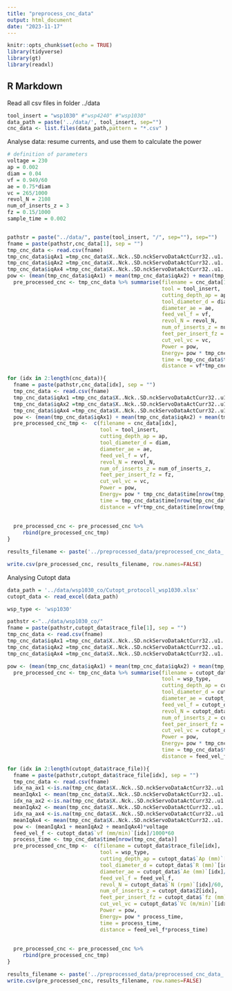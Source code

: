```yaml
---
title: "preprocess_cnc_data"
output: html_document
date: "2023-11-17"
---
```


```r
knitr::opts_chunk$set(echo = TRUE)
library(tidyverse)
library(gt)
library(readxl)

```

## R Markdown
Read all csv files in folder ../data
```r
tool_insert = "wsp1030" #"wsp4240" #"wsp1030"
data_path = paste('../data/', tool_insert, sep="")
cnc_data <- list.files(data_path,pattern = "*.csv" )
```


Analyse data: resume currents, and use them to calculate the power
```r
# definition of parameters
voltage = 230
ap = 0.002
diam = 0.04
vf = 0.949/60
ae = 0.75*diam
vc = 265/1000
revol_N = 2108  
num_of_inserts_z = 3
fz = 0.15/1000 
sample_time = 0.002


pathstr = paste("../data/", paste(tool_insert, "/", sep=""), sep="")
fname = paste(pathstr,cnc_data[1], sep = "")
tmp_cnc_data <- read.csv(fname)
tmp_cnc_data$iqAx1 =tmp_cnc_data$X..Nck..SD.nckServoDataActCurr32..u1..1.
tmp_cnc_data$iqAx2 =tmp_cnc_data$X..Nck..SD.nckServoDataActCurr32..u1..2.
tmp_cnc_data$iqAx4 =tmp_cnc_data$X..Nck..SD.nckServoDataActCurr32..u1..4.
pow <- (mean(tmp_cnc_data$iqAx1) + mean(tmp_cnc_data$iqAx2) + mean(tmp_cnc_data$iqAx4))*voltage
  pre_processed_cnc <- tmp_cnc_data %>% summarise(filename = cnc_data[1], 
                                                  tool = tool_insert,
                                                  cutting_depth_ap = ap, 
                                                  tool_diameter_d = diam,
                                                  diameter_ae = ae,
                                                  feed_vel_f = vf,
                                                  revol_N = revol_N, 
                                                  num_of_inserts_z = num_of_inserts_z,
                                                  feet_per_insert_fz = fz, 
                                                  cut_vel_vc = vc,
                                                  Power = pow,
                                                  Energy= pow * tmp_cnc_data$time[nrow(tmp_cnc_data)],
                                                  time = tmp_cnc_data$time[nrow(tmp_cnc_data)], 
                                                  distance = vf*tmp_cnc_data$time[nrow(tmp_cnc_data)])
```

```r

for (idx in 2:length(cnc_data)){
  fname = paste(pathstr,cnc_data[idx], sep = "")
  tmp_cnc_data <- read.csv(fname)
  tmp_cnc_data$iqAx1 =tmp_cnc_data$X..Nck..SD.nckServoDataActCurr32..u1..1.
  tmp_cnc_data$iqAx2 =tmp_cnc_data$X..Nck..SD.nckServoDataActCurr32..u1..2.
  tmp_cnc_data$iqAx4 =tmp_cnc_data$X..Nck..SD.nckServoDataActCurr32..u1..4.
  pow <- (mean(tmp_cnc_data$iqAx1) + mean(tmp_cnc_data$iqAx2) + mean(tmp_cnc_data$iqAx4))*voltage
  pre_processed_cnc_tmp <-  c(filename = cnc_data[idx], 
                              tool = tool_insert,
                              cutting_depth_ap = ap, 
                              tool_diameter_d = diam,
                              diameter_ae = ae,
                              feed_vel_f = vf,
                              revol_N = revol_N, 
                              num_of_inserts_z = num_of_inserts_z,
                              feet_per_insert_fz = fz, 
                              cut_vel_vc = vc,
                              Power = pow,
                              Energy= pow * tmp_cnc_data$time[nrow(tmp_cnc_data)],
                              time = tmp_cnc_data$time[nrow(tmp_cnc_data)], 
                              distance = vf*tmp_cnc_data$time[nrow(tmp_cnc_data)])
				
  
  pre_processed_cnc <- pre_processed_cnc %>%
     rbind(pre_processed_cnc_tmp)
}
```


```r
results_filename <- paste('../preprocessed_data/preprocessed_cnc_data_', paste(tool_insert, '.csv', sep = ''), sep='')

write.csv(pre_processed_cnc, results_filename, row.names=FALSE)
```

Analysing Cutopt data

```r
data_path = '../data/wsp1030_co/Cutopt_protocoll_wsp1030.xlsx'
cutopt_data <- read_excel(data_path)
```

```r
wsp_type <- 'wsp1030'

pathstr <-"../data/wsp1030_co/"
fname = paste(pathstr,cutopt_data$trace_file[1], sep = "")
tmp_cnc_data <- read.csv(fname)
tmp_cnc_data$iqAx1 =tmp_cnc_data$X..Nck..SD.nckServoDataActCurr32..u1..1.
tmp_cnc_data$iqAx2 =tmp_cnc_data$X..Nck..SD.nckServoDataActCurr32..u1..2.
tmp_cnc_data$iqAx4 =tmp_cnc_data$X..Nck..SD.nckServoDataActCurr32..u1..4.

pow <- (mean(tmp_cnc_data$iqAx1) + mean(tmp_cnc_data$iqAx2) + mean(tmp_cnc_data$iqAx4))*voltage
  pre_processed_cnc <- tmp_cnc_data %>% summarise(filename = cutopt_data$trace_file[1], 
                                                  tool = wsp_type,
                                                  cutting_depth_ap = cutopt_data$`Ap (mm)`[1]/1000, 
                                                  tool_diameter_d = cutopt_data$`R (mm)`[1]*2/1000,
                                                  diameter_ae = cutopt_data$`Ae (mm)`[1]/1000,
                                                  feed_vel_f = cutopt_data$`vf (mm/min)`[1]/1000*60,
                                                  revol_N = cutopt_data$`N (rpm)`[1]/60, 
                                                  num_of_inserts_z = cutopt_data$Z[1],
                                                  feet_per_insert_fz = cutopt_data$`fz (mm)`[1]/1000, 
                                                  cut_vel_vc = cutopt_data$`Vc (m/min)`[1]*60,
                                                  Power = pow,
                                                  Energy= pow * tmp_cnc_data$time[nrow(tmp_cnc_data)],
                                                  time = tmp_cnc_data$time[nrow(tmp_cnc_data)], 
                                                  distance = feed_vel_f*tmp_cnc_data$time[nrow(tmp_cnc_data)])


```


```r
for (idx in 2:length(cutopt_data$trace_file)){
  fname = paste(pathstr,cutopt_data$trace_file[idx], sep = "")
  tmp_cnc_data <- read.csv(fname)
  idx_na_ax1 <-is.na(tmp_cnc_data$X..Nck..SD.nckServoDataActCurr32..u1..1.)
  meanIqAx1 <- mean(tmp_cnc_data$X..Nck..SD.nckServoDataActCurr32..u1..1.[idx_na_ax1 != 'TRUE'])
  idx_na_ax2 <-is.na(tmp_cnc_data$X..Nck..SD.nckServoDataActCurr32..u1..2.)
  meanIqAx2 <- mean(tmp_cnc_data$X..Nck..SD.nckServoDataActCurr32..u1..2.[idx_na_ax2 != 'TRUE'])
  idx_na_ax4 <-is.na(tmp_cnc_data$X..Nck..SD.nckServoDataActCurr32..u1..4.)
  meanIqAx4 <- mean(tmp_cnc_data$X..Nck..SD.nckServoDataActCurr32..u1..4.[idx_na_ax4 != 'TRUE'])
  pow <- (meanIqAx1 + meanIqAx2 + meanIqAx4)*voltage
  feed_vel_f <- cutopt_data$`vf (mm/min)`[idx]/1000*60
  process_time <- tmp_cnc_data$time[nrow(tmp_cnc_data)]
  pre_processed_cnc_tmp <-  c(filename = cutopt_data$trace_file[idx], 
                              tool = wsp_type,
                              cutting_depth_ap = cutopt_data$`Ap (mm)`[idx]/1000, 
                              tool_diameter_d = cutopt_data$`R (mm)`[idx]*2/1000,
                              diameter_ae = cutopt_data$`Ae (mm)`[idx]/1000,
                              feed_vel_f = feed_vel_f,
                              revol_N = cutopt_data$`N (rpm)`[idx]/60, 
                              num_of_inserts_z = cutopt_data$Z[idx],
                              feet_per_insert_fz = cutopt_data$`fz (mm)`[idx]/1000, 
                              cut_vel_vc = cutopt_data$`Vc (m/min)`[idx]*60,
                              Power = pow,
                              Energy= pow * process_time,
                              time = process_time, 
                              distance = feed_vel_f*process_time)
				
  
  pre_processed_cnc <- pre_processed_cnc %>%
     rbind(pre_processed_cnc_tmp)
}

```


```r
results_filename <- paste('../preprocessed_data/preprocessed_cnc_data_', paste(wsp_type, '_co.csv', sep = ''), sep='')
write.csv(pre_processed_cnc, results_filename, row.names=FALSE)
```